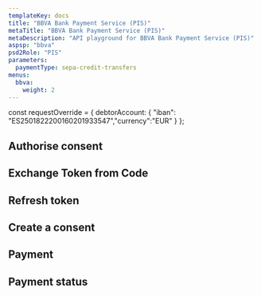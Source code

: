 ```yaml
---
templateKey: docs
title: "BBVA Bank Payment Service (PIS)"
metaTitle: "BBVA Bank Payment Service (PIS)"
metaDescription: "API playground for BBVA Bank Payment Service (PIS)"
aspsp: "bbva"
psd2Role: "PIS"
parameters:
  paymentType: sepa-credit-transfers
menus:
  bbva: 
    weight: 2
---
```




const requestOverride = {
  debtorAccount: {
    "iban": "ES2501822200160201933547","currency":"EUR"
  }
};



  <step>

  ## Authorise consent

  <AuthoriseStep/>
  </step>
  <step>

  ## Exchange Token from Code

  <CreateToken/>
  </step>
  <step>

  ## Refresh token

  <RefreshToken/>
  </step>
  <step>

  ## Create a consent

  <StepInitiatePayment requestOverride={requestOverride} />
  </step>
  <step>

  ## Payment

  <StepPayment/>
  </step>
  <step>

  ## Payment status

  <StepPaymentStatus/>
  </step>

